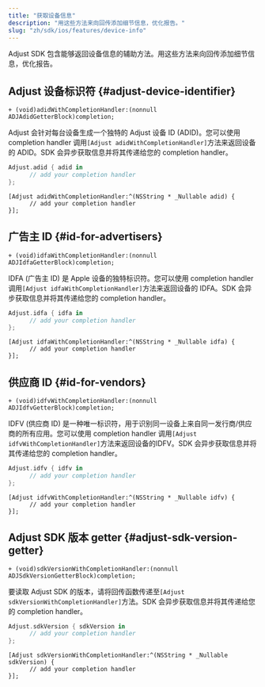 ```yaml
---
title: "获取设备信息"
description: "用这些方法来向回传添加细节信息，优化报告。"
slug: "zh/sdk/ios/features/device-info"
---
```


Adjust SDK 包含能够返回设备信息的辅助方法。用这些方法来向回传添加细节信息，优化报告。

## Adjust 设备标识符 {#adjust-device-identifier}

<CodeBlock title="Method signature">

```objc
+ (void)adidWithCompletionHandler:(nonnull ADJAdidGetterBlock)completion;
```

</CodeBlock>

Adjust 会针对每台设备生成一个独特的 Adjust 设备 ID \(ADID\)。您可以使用 completion handler 调用`[Adjust adidWithCompletionHandler]`方法来返回设备的 ADID。SDK 会异步获取信息并将其传递给您的 completion handler。

<Tabs>
<Tab title="Swift" sync="swift">

```swift
Adjust.adid { adid in
      // add your completion handler
};
```

</Tab>
<Tab title="Objective-C" sync="objc">

```objc
[Adjust adidWithCompletionHandler:^(NSString * _Nullable adid) {
      // add your completion handler
}];
```

</Tab>
</Tabs>

## 广告主 ID {#id-for-advertisers}

<CodeBlock title="Method signature">

```objc
+ (void)idfaWithCompletionHandler:(nonnull ADJIdfaGetterBlock)completion;
```

</CodeBlock>

IDFA \(广告主 ID\) 是 Apple 设备的独特标识符。您可以使用 completion handler 调用`[Adjust idfaWithCompletionHandler]`方法来返回设备的 IDFA。SDK 会异步获取信息并将其传递给您的 completion handler。

<Tabs>
<Tab title="Swift" sync="swift">

```swift
Adjust.idfa { idfa in
      // add your completion handler
};
```

</Tab>
<Tab title="Objective-C" sync="objc">

```objc
[Adjust idfaWithCompletionHandler:^(NSString * _Nullable idfa) {
      // add your completion handler
}];
```

</Tab>
</Tabs>

## 供应商 ID {#id-for-vendors}

<CodeBlock title="Method signature">

```objc
+ (void)idfvWithCompletionHandler:(nonnull ADJIdfvGetterBlock)completion;
```

</CodeBlock>

IDFV \(供应商 ID\) 是一种唯一标识符，用于识别同一设备上来自同一发行商/供应商的所有应用。您可以使用 completion handler 调用`[Adjust idfvWithCompletionHandler]`方法来返回设备的IDFV。SDK 会异步获取信息并将其传递给您的 completion handler。

<Tabs>
<Tab title="Swift" sync="swift">

```swift
Adjust.idfv { idfv in
      // add your completion handler
};
```

</Tab>
<Tab title="Objective-C" sync="objc">

```objc
[Adjust idfvWithCompletionHandler:^(NSString * _Nullable idfv) {
      // add your completion handler
}];
```

</Tab>
</Tabs>

## Adjust SDK 版本 getter {#adjust-sdk-version-getter}

<CodeBlock title="Method signature">

```objc
+ (void)sdkVersionWithCompletionHandler:(nonnull ADJSdkVersionGetterBlock)completion;
```

</CodeBlock>

要读取 Adjust SDK 的版本，请将回传函数传递至`[Adjust sdkVersionWithCompletionHandler]`方法。SDK 会异步获取信息并将其传递给您的 completion handler。

<Tabs>
<Tab title="Swift" sync="swift">

```swift
Adjust.sdkVersion { sdkVersion in
      // add your completion handler
};
```

</Tab>
<Tab title="Objective-C" sync="objc">

```objc
[Adjust sdkVersionWithCompletionHandler:^(NSString * _Nullable sdkVersion) {
      // add your completion handler
}];
```

</Tab>
</Tabs>
